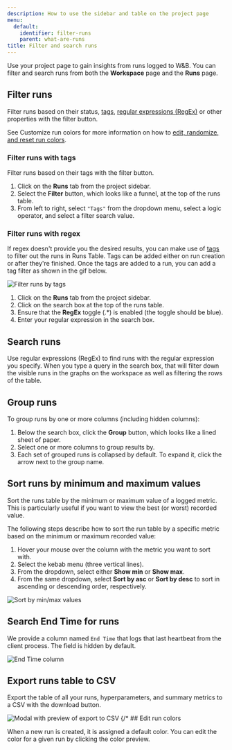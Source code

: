 ```yaml
---
description: How to use the sidebar and table on the project page
menu:
  default:
    identifier: filter-runs
    parent: what-are-runs
title: Filter and search runs
---
```


Use your project page to gain insights from runs logged to W&B. You can filter and search runs from both the **Workspace** page and the **Runs** page.

## Filter runs

Filter runs based on their status, [tags](#filter-runs-with-tags), [regular expressions (RegEx)](#filter-runs-with-regular-expressions-regex) or other properties with the filter button.

See Customize run colors for more information on how to [edit, randomize, and reset run colors](guides/models/track/runs/run-colors).

### Filter runs with tags

Filter runs based on their tags with the filter button.

1. Click on the **Runs** tab from the project sidebar.
2. Select the **Filter** button, which looks like a funnel, at the top of the runs table.
3. From left to right, select `"Tags"` from the dropdown menu, select a logic operator, and select a filter search value.

### Filter runs with regex

If regex doesn't provide you the desired results, you can make use of [tags](tags) to filter out the runs in Runs Table. Tags can be added either on run creation or after they're finished. Once the tags are added to a run, you can add a tag filter as shown in the gif below.

<Frame>
    <img src="/images/app_ui/filter_runs.gif" alt="Filter runs by tags"  />
</Frame>

1. Click on the **Runs** tab from the project sidebar.
2. Click on the search box at the top of the runs table.
3. Ensure that the **RegEx** toggle (.*) is enabled (the toggle should be blue).
4. Enter your regular expression in the search box.

## Search runs

Use regular expressions (RegEx) to find runs with the regular expression you specify. When you type a query in the search box, that will filter down the visible runs in the graphs on the workspace as well as filtering the rows of the table.

## Group runs

To group runs by one or more columns (including hidden columns):

1. Below the search box, click the **Group** button, which looks like a lined sheet of paper.
1. Select one or more columns to group results by.
1. Each set of grouped runs is collapsed by default. To expand it, click the arrow next to the group name.

## Sort runs by minimum and maximum values
Sort the runs table by the minimum or maximum value of a logged metric. This is particularly useful if you want to view the best (or worst) recorded value.

The following steps describe how to sort the run table by a specific metric based on the minimum or maximum recorded value:

1. Hover your mouse over the column with the metric you want to sort with.
2. Select the kebab menu (three vertical lines).
3. From the dropdown, select either **Show min** or **Show max**.
4. From the same dropdown, select **Sort by asc** or **Sort by desc** to sort in ascending or descending order, respectively. 

<Frame>
    <img src="/images/app_ui/runs_min_max.gif" alt="Sort by min/max values"  />
</Frame>

## Search End Time for runs

We provide a column named `End Time` that logs that last heartbeat from the client process. The field is hidden by default.

<Frame>
    <img src="/images/app_ui/search_run_endtime.png" alt="End Time column"  />
</Frame>

## Export runs table to CSV

Export the table of all your runs, hyperparameters, and summary metrics to a CSV with the download button.

<Frame>
    <img src="/images/app_ui/export_to_csv.gif" alt="Modal with preview of export to CSV"  />
</Frame>
{/* ## Edit run colors

When a new run is created, it is assigned a default color. You can edit the color for a given run by clicking the color preview.


<!-- Look for a green dot next to the name of runs— this indicates they're active in the table and on the graph legends. */}

{/* ## Bulk select runs

Delete multiple runs at once, or tag a group of runs— bulk selection makes it easier to keep the runs table organized.

<Frame>
    <img src="/images/app_ui/howto_bulk_select.gif"  />
</Frame> */}

{/* ## Select all runs in table

Click the checkbox in the upper left corner of the table, and click "Select all runs" to select every run that matches the current set of filters.

<Frame>
    <img src="/images/app_ui/all_runs_select.gif"  />
</Frame> */}

{/* ## Search columns in the table

Search for the columns in the table UI guide with the **Columns** button.

<Frame>
    <img src="/images/app_ui/search_columns.gif"  />
</Frame> */}